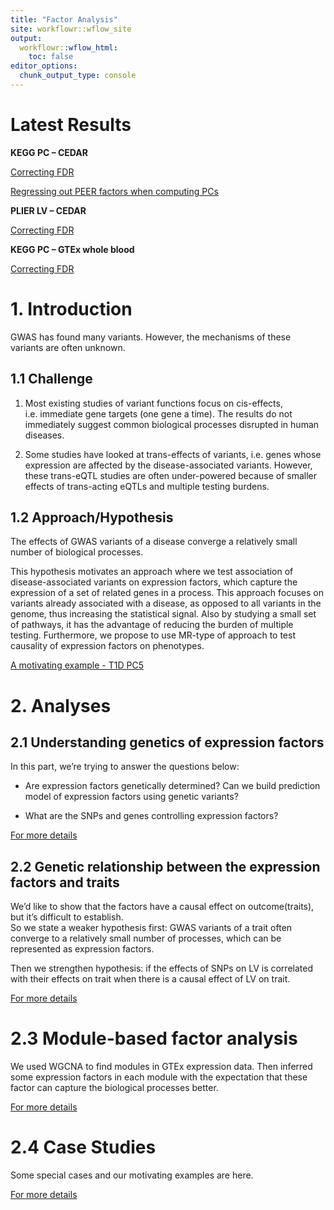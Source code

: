```yaml
---
title: "Factor Analysis"
site: workflowr::wflow_site
output:
  workflowr::wflow_html:
    toc: false
editor_options:
  chunk_output_type: console
---
```



# **Latest Results**

**KEGG PC -- CEDAR**

[Correcting FDR](https://xsun1229.github.io/factor_analysis_new/redo_correct_lfdr.html)

[Regressing out PEER factors when computing PCs](https://xsun1229.github.io/factor_analysis/pc_regress_out_peer.html)

**PLIER LV -- CEDAR**

[Correcting FDR](https://xsun1229.github.io/factor_analysis/redo_correct_lfdr_plier.html)

**KEGG PC -- GTEx whole blood**

[Correcting FDR](https://xsun1229.github.io/factor_analysis/redo_correct_lfdr_gtexwholeblood.html)

# **1. Introduction**

GWAS has found many variants. However, the mechanisms of these variants are often unknown. 

## **1.1 Challenge** 

(1) Most existing studies of variant functions focus on cis-effects, i.e. immediate gene targets (one gene a time). The results do not immediately suggest common biological processes disrupted in human diseases. 

(2) Some studies have looked at trans-effects of variants, i.e. genes whose expression are affected by the disease-associated variants. However, these trans-eQTL studies are often under-powered because of smaller effects of trans-acting eQTLs and multiple testing burdens. 

## **1.2 Approach/Hypothesis**

The effects of GWAS variants of a disease converge a relatively small number of biological processes. 

This hypothesis motivates an approach where we test association of disease-associated variants on expression factors, which capture the expression of a set of related genes in a process. This approach focuses on variants already associated with a disease, as opposed to all variants in the genome, thus increasing the statistical signal. Also by studying a small set of pathways, it has the advantage of reducing the burden of multiple testing. Furthermore, we propose to use MR-type of approach to test causality of expression factors on phenotypes. 

[A motivating example - T1D PC5](https://xsun1229.github.io/factor_analysis/T1D.html)

# **2. Analyses**

## **2.1 Understanding genetics of expression factors**

In this part, we're trying to answer the questions below:

- Are expression factors genetically determined? Can we build prediction model of expression factors using genetic variants?

- What are the SNPs and genes controlling expression factors?

[For more details](https://xsun1229.github.io/factor_analysis/variants_factors.html)


## **2.2 Genetic relationship between the expression factors and traits**

We'd like to show that the factors have a causal effect on outcome(traits), but it's difficult to establish.  
So we state a weaker hypothesis first: GWAS variants of a trait often converge to a relatively small number of processes, which can be represented as expression factors.

Then we strengthen hypothesis: if the effects of SNPs on LV is correlated with their effects on trait when there is a causal effect of LV on trait.

[For more details](https://xsun1229.github.io/factor_analysis/factors_traits.html)

# **2.3 Module-based factor analysis**

We used WGCNA to find modules in GTEx expression data. Then inferred some expression factors in each module with the expectation that these factor can capture the biological processes better. 

[For more details](https://xsun1229.github.io/factor_analysis/module_based_factors.html)


# **2.4 Case Studies**

Some special cases and our motivating examples are here.

[For more details](https://xsun1229.github.io/factor_analysis/case_studies.html)

